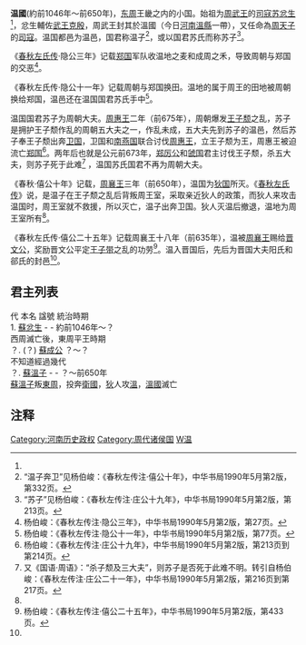 {{周代诸侯国
|国名=温(苏)
|国君姓氏=己姓苏氏<br><small> 根据《[[春秋左氏传|春秋左氏传]]·成公十一年》：“苏氏即狄，又不能与狄而奔卫。”<ref name="ReferenceA">杨伯峻：《春秋左传注·成公十一年》，中华书局1990年5月第2版，第854页。</ref> </small>
|爵位=子<br><small> 根据《[[春秋_(书)|春秋]]·僖公十年》：“狄灭温，温子奔卫。”<ref name="ReferenceB">杨伯峻：《春秋左传注·僖公十年》，中华书局1990年5月第2版，第332页。</ref></small>
|国都=[[河南省|河南省]][[温县|温县]]
|分封者=[[周武王|周武王]]
|始祖=[[苏忿生|苏忿生]]<br> （[[周武王|周武王]]时期司寇）<ref name="ReferenceA"/>
|建国年=西周初期
|灭亡年=公元前650年
|灭亡原因=狄灭温而还，温为周朝所有，后赐予[[晋文公|晋文公]]
|史书记载=《[[春秋左氏传|春秋左氏传]]》始见于隐公三年
}}

'''温國'''(約前1046年～前650年)，[[东周|东周]]王畿之内的小国。始祖为[[周武王|周武王]]的[[司寇|司寇]][[苏忿生|苏忿生]]<ref name="ReferenceA"/>，忿生輔佐[[武王克殷|武王克殷]]，周武王封其於溫國（今日[[河南|河南]][[溫縣|溫縣]]一帶），又任命為[[周天子|周天子]]的[[司寇|司寇]]。温国都邑为温邑，国君称温子<ref>“温子奔卫”见杨伯峻：《春秋左传注·僖公十年》，中华书局1990年5月第2版，第332页。</ref>，或以国君苏氏而称苏子<ref>“苏子”见杨伯峻：《春秋左传注·庄公十九年》，中华书局1990年5月第2版，第213页。</ref>。

《[[春秋左氏传|春秋左氏传]]·隐公三年》记载[[郑国|郑国]]军队收温地之麦和成周之禾，导致周朝与郑国的交恶<ref>杨伯峻：《春秋左传注·隐公三年》，中华书局1990年5月第2版，第27页。</ref>。

《春秋左氏传·隐公十一年》记载周朝与郑国换田。温地的属于周王的田地被周朝换给郑国，温邑还在温国国君苏氏手中<ref>杨伯峻：《春秋左传注·隐公十一年》，中华书局1990年5月第2版，第77页。</ref>。

温国国君苏子为周朝大夫。[[周惠王|周惠王]]二年（前675年），周朝爆发[[王子颓|王子颓]]之乱，苏子是拥护王子颓作乱的周朝五大夫之一，作乱未成，五大夫先到苏子的温邑，然后苏子奉王子颓出奔[[卫国|卫国]]，卫国和[[南燕国|南燕国]]联合讨伐[[周惠王|周惠王]]，立王子颓为王，周惠王被迫流亡[[郑国|郑国]]<ref>杨伯峻：《春秋左传注·庄公十九年》，中华书局1990年5月第2版，第213页到第214页。</ref>。两年后也就是公元前673年，[[郑厉公|郑厉公]]和[[虢国|虢国]]君主讨伐王子颓，杀五大夫，则苏子死于此难<ref>又《国语·周语》：“杀子颓及三大夫”，则苏子是否死于此难不明。转引自杨伯峻：《春秋左传注·庄公二十一年》，中华书局1990年5月第2版，第216页到第217页。</ref> ，温国苏氏国君不再为周朝大夫。

《春秋·僖公十年》记载，[[周襄王|周襄王]]三年（前650年），温国为[[狄国|狄国]]所灭。《[[春秋左氏传|春秋左氏传]]》说，是温子在王子颓之乱后背叛周王室，采取亲近狄人的政策，而狄人来攻击温国时，周王室就不救援，所以灭亡，温子出奔卫国。狄人灭温后撤退，温地为周王室所有<ref name="ReferenceB"/>。

《春秋左氏传·僖公二十五年》记载周襄王十八年（前635年），温被[[周襄王|周襄王]]赐给[[晋文公|晋文公]]，奖励晋文公平定[[王子带|王子带]]之乱的功劳<ref>杨伯峻：《春秋左传注·僖公二十五年》，中华书局1990年5月第2版，第433页。</ref>。温入晋国后，先后为晋国大夫阳氏和郤氏的封邑<ref name="ReferenceA"/>。

==君主列表==
代 本名 諡號 統治時期<br>
1. [[蘇忿生|蘇忿生]] - - 約前1046年～？<br>
西周滅亡後，東周平王時期<br>
？.   (？)  [[蘇成公|蘇成公]]  ？～？<br>
不知道經過幾代<br>
？. [[蘇溫子|蘇溫子]] - - ？～前650年<br>
[[蘇溫子|蘇溫子]]叛[[東周|東周]]，投奔[[衛國|衛國]]，[[狄國|狄]]人攻[[溫國|溫]]，[[溫國|溫國]]滅亡

==注释==
{{Reflist|2}}

{{周代諸侯列國}}
{{河南省先秦列國}}
{{周代諸侯列國}}

[[Category:河南历史政权|Category:河南历史政权]]
[[Category:周代诸侯国|Category:周代诸侯国]]
[[Category:春秋时期的国家|W温]]